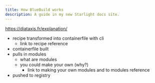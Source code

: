 ```yaml
---
title: How BlueBuild works
description: A guide in my new Starlight docs site.
---
```


https://diataxis.fr/explanation/

- recipe transformed into containerfile with cli
    - link to recipe reference
- containerfile built
- pulls in modules
    - what are modules
    - you could make your own (why?)
        - link to making your own modules and to modules reference
- pushed to registry